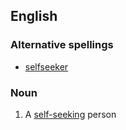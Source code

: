 ==English==

===Alternative spellings===
*[[selfseeker]]

===Noun===
{{en-noun|sg=[[self]]-[[seeker]]}}

# A [[self-seeking]] person